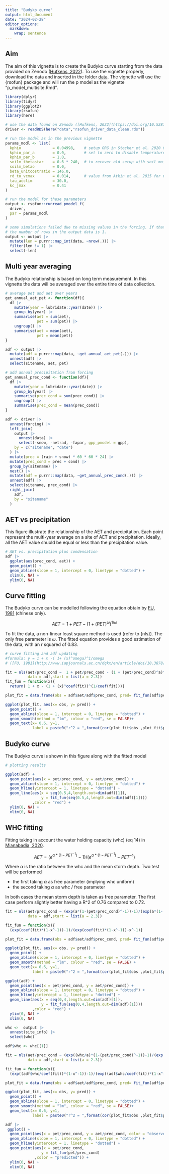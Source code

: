 ---
title: "Budyko curve"
output: html_document
date: "2024-02-28"
editor_options: 
  markdown: 
    wrap: sentence
---

## Aim

The aim of this vignette is to create the Budyko curve starting from the data provided on Zenodo ([Hufkens, 2022](https://doi.org/10.5281/zenodo.8403081)).
To use the vignette properly, download the data and inserted in the folder [data](https://github.com/stineb/rsofundemo/tree/main/data).
The vignette will use the {rsofun} package and will run the p model as the vignette "p_model_multisite.Rmd".

```{r}
library(dplyr)
library(tidyr)
library(ggplot2)
library(rsofun)
library(here)
```

```{r}
# use the data found on Zenodo ([Hufkens, 2022](https://doi.org/10.5281/zenodo.8403081))
driver <- readRDS(here("data","rsofun_driver_data_clean.rds"))
```

```{r}
# run the model as in the previous vignette
params_modl <- list(
  kphio              = 0.04998,    # setup ORG in Stocker et al. 2020 GMD
  kphio_par_a        = 0.0,        # set to zero to disable temperature-dependence of kphio
  kphio_par_b        = 1.0,
  soilm_thetastar    = 0.6 * 240,  # to recover old setup with soil moisture stress
  soilm_betao        = 0.0,
  beta_unitcostratio = 146.0,
  rd_to_vcmax        = 0.014,      # value from Atkin et al. 2015 for C3 herbaceous
  tau_acclim         = 30.0,
  kc_jmax            = 0.41
)

# run the model for these parameters
output <- rsofun::runread_pmodel_f(
  driver,
  par = params_modl
)

# some simulations failed due to missing values in the forcing. If that happens,
# the number of rows in the output data is 1.
output <- output |>
  mutate(len = purrr::map_int(data, ~nrow(.))) |>
  filter(len != 1) |>
  select(-len)
```

## Multi year averaging

The Budyko relationship is based on long term measurement.
In this vignette the data will be averaged over the entire time of data collection.

```{r}
# average pet and aet over years 
get_annual_aet_pet <- function(df){
  df |>
    mutate(year = lubridate::year(date)) |>
    group_by(year) |>
    summarise(aet = sum(aet),
              pet = sum(pet)) |>
    ungroup() |>
    summarise(aet = mean(aet),
              pet = mean(pet))
}

adf <- output |>
  mutate(adf = purrr::map(data, ~get_annual_aet_pet(.))) |>
  unnest(adf) |>
  select(sitename, aet, pet)

# add annual precipitation from forcing
get_annual_prec_cond <- function(df){
  df |>
    mutate(year = lubridate::year(date)) |>
    group_by(year) |>
    summarise(prec_cond = sum(prec_cond)) |>
    ungroup() |>
    summarise(prec_cond = mean(prec_cond))
}

adf <- driver |>
  unnest(forcing) |>
  left_join(
    output |>
      unnest(data) |>
      select(-snow, -netrad, -fapar, gpp_pmodel = gpp),
    by = c("sitename", "date")
  ) |>
  mutate(prec = (rain + snow) * 60 * 60 * 24) |>
  mutate(prec_cond = prec + cond) |>
  group_by(sitename) |>
  nest() |>
  mutate(adf = purrr::map(data, ~get_annual_prec_cond(.))) |>
  unnest(adf) |>
  select(sitename, prec_cond) |>
  right_join(
    adf,
    by = "sitename"
  )
```

## AET vs precipitation

This figure illustrate the relationship of the AET and precipitation.
Each point represent the multi-year average on a site of AET and precipitation.
Ideally, all the AET value shuold be equal or less than the precipitation value.

```{r}
# AET vs. precipitation plus condensation
adf |>
  ggplot(aes(prec_cond, aet)) +
  geom_point() +
  geom_abline(slope = 1, intercept = 0, linetype = "dotted") +
  xlim(0, NA) +
  ylim(0, NA)
```

## Curve fitting

The Budyko curve can be modelled following the equation obtain by [FU, 1981](http://www.iapjournals.ac.cn/dqkx/en/article/doi/10.3878/j.issn.1006-9895.1981.01.03) (chinese only).

$$
AET = 1 + PET - (1 + (PET)^\omega)^{1/\omega}
$$

To fit the data, a non-linear least square method is used (refer to {nls}).
The only free parameter is $\omega$.
The fitted equation provides a good estimation of the data, with an r squared of 0.83.

```{r}
# curve fitting and adf updating
#formula: y = 1 + x -( 1+ (x)^omega)^1/omega 
# ([FU, 1981](http://www.iapjournals.ac.cn/dqkx/en/article/doi/10.3878/j.issn.1006-9895.1981.01.03)) chinese only 

fit = nls(aet/prec_cond ~  1 + pet/prec_cond - (1 + (pet/prec_cond)^a)^(1/a),
          data = adf,start = list(a = 2.3))
fit_fun = function(x){
  return( 1 + x - (1 + (x)^coef(fit))^(1/coef(fit)))}

plot_fit = data.frame(obs = adf$aet/adf$prec_cond, pred= fit_fun(adf$pet/adf$prec_cond))

ggplot(plot_fit, aes(x= obs, y= pred)) +
  geom_point() +
  geom_abline(slope = 1, intercept = 0, linetype = "dotted") +
  geom_smooth(method = "lm", colour = "red", se = FALSE)+ 
  geom_text(x= 0.6, y=1,
            label = paste0("r^2 = ",format(cor(plot_fit$obs ,plot_fit$pred, use = "complete.obs")^2, digits=4)))


```

## Budyko curve

The Budyko curve is shown in this figure along with the fitted model

```{r}
# plotting results

ggplot(adf) +
  geom_point(aes(x = pet/prec_cond, y = aet/prec_cond)) +
  geom_abline(slope = 1, intercept = 0, linetype = "dotted") +
  geom_hline(yintercept = 1, linetype = "dotted") +
  geom_line(aes(x = seq(0.5,4,length.out=dim(adf)[1]),
                y = fit_fun(seq(0.5,4,length.out=dim(adf)[1])))
            ,color = "red") +
  ylim(0, NA) +
  xlim(0, NA)
```

## WHC fitting

Fitting taking in account the water holding capacity (whc) (eq 14) in [Mianabadia, 2020](https://www.sciencedirect.com/science/article/abs/pii/S0022169420305497).

$$
AET = (e^{\alpha*(1-PET^{-1})} -1 )/( e^{\alpha*(1-PET^{-1})} -  PET^{-1} )
$$

Where $\alpha$ is the ratio between the whc and the mean storm depth.
Two test will be performed

-   the first taking $\alpha$ as free parameter (implying whc uniform)
-   the second taking $\alpha$ as whc / free parameter

In both cases the mean storm depth is taken as free parameter.
The first case perform slightly better having a R\^2 of 0.76 compared to 0.72.

```{r}
fit = nls(aet/prec_cond ~ (exp(a*(1-(pet/prec_cond)^-1))-1)/(exp(a*(1-(pet/prec_cond)^-1))-((pet/prec_cond)^-1)),
          data = adf,start = list(a = 2.3))

fit_fun = function(x){
  (exp(coef(fit)*(1-x^-1))-1)/(exp(coef(fit)*(1-x^-1))-x^-1)}

plot_fit = data.frame(obs = adf$aet/adf$prec_cond, pred= fit_fun(adf$pet/adf$prec_cond))

ggplot(plot_fit, aes(x= obs, y= pred)) +
  geom_point() +
  geom_abline(slope = 1, intercept = 0, linetype = "dotted") +
  geom_smooth(method = "lm", colour = "red", se = FALSE) + 
  geom_text(x= 0.6, y=1,
            label = paste0("r^2 = ",format(cor(plot_fit$obs ,plot_fit$pred, use = "complete.obs")^2, digits=4)))


```

```{r}
ggplot(adf) +
  geom_point(aes(x = pet/prec_cond, y = aet/prec_cond)) +
  geom_abline(slope = 1, intercept = 0, linetype = "dotted") +
  geom_hline(yintercept = 1, linetype = "dotted") +
  geom_line(aes(x = seq(0,4,length.out=dim(adf)[1]),
                y = fit_fun(seq(0,4,length.out=dim(adf)[1])))
            ,color = "red") +
  ylim(0, NA) +
  xlim(0, NA)
```

```{r}
whc <-  output |>
  unnest(site_info) |>
  select(whc)

adf$whc <- whc[[1]]

fit = nls(aet/prec_cond ~ (exp((whc/a)*(1-(pet/prec_cond)^-1))-1)/(exp((whc/a)*(1-(pet/prec_cond)^-1))-((pet/prec_cond)^-1)),
          data = adf,start = list(a = 2.3))

fit_fun = function(x){
  (exp((adf$whc/coef(fit))*(1-x^-1))-1)/(exp((adf$whc/coef(fit))*(1-x^-1))-x^-1)}

plot_fit = data.frame(obs = adf$aet/adf$prec_cond, pred= fit_fun(adf$pet/adf$prec_cond))

ggplot(plot_fit, aes(x= obs, y= pred)) +
  geom_point() +
  geom_abline(slope = 1, intercept = 0, linetype = "dotted") +
  geom_smooth(method = "lm", colour = "red", se = FALSE)+ 
  geom_text(x= 0.6, y=1,
            label = paste0("r^2 = ",format(cor(plot_fit$obs ,plot_fit$pred, use = "complete.obs")^2, digits=4)))

```

```{r}
adf |> 
 ggplot() +
  geom_point(aes(x = pet/prec_cond, y = aet/prec_cond, color = "observed")) +
  geom_abline(slope = 1, intercept = 0, linetype = "dotted") +
  geom_hline(yintercept = 1, linetype = "dotted") +
  geom_point(aes(x = pet/prec_cond,
                y = fit_fun(pet/prec_cond)
             ,color = "predicted")) +
  ylim(0, NA) +
  xlim(0, NA) 
```
